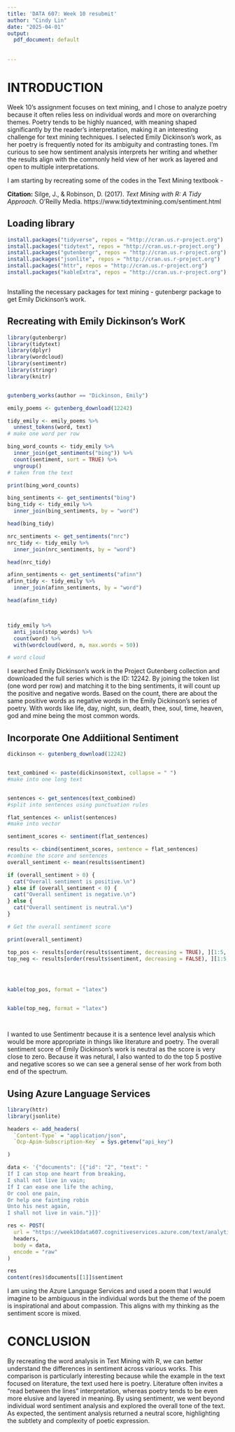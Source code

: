 ```yaml
---
title: 'DATA 607: Week 10 resubmit'
author: "Cindy Lin"
date: "2025-04-01"
output:
  pdf_document: default
 
  
---
```


# INTRODUCTION

Week 10’s assignment focuses on text mining, and I chose to analyze poetry because it often relies less on individual words and more on overarching themes. Poetry tends to be highly nuanced, with meaning shaped significantly by the reader’s interpretation, making it an interesting challenge for text mining techniques. I selected Emily Dickinson’s work, as her poetry is frequently noted for its ambiguity and contrasting tones. I'm curious to see how sentiment analysis interprets her writing and whether the results align with the commonly held view of her work as layered and open to multiple interpretations.

I am starting by recreating some of the codes in the Text Mining textbook - 

**Citation:**
Silge, J., & Robinson, D. (2017). *Text Mining with R: A Tidy Approach*. O’Reilly Media. https://www.tidytextmining.com/sentiment.html

## Loading library

```r
install.packages("tidyverse", repos = "http://cran.us.r-project.org")
install.packages("tidytext", repos = "http://cran.us.r-project.org")
install.packages("gutenbergr", repos = "http://cran.us.r-project.org")
install.packages("jsonlite", repos = "http://cran.us.r-project.org")
install.packages("httr", repos = "http://cran.us.r-project.org")
install.packages("kableExtra", repos = "http://cran.us.r-project.org")



```
Installing the necessary packages for text mining - gutenbergr package to get Emily Dickinson's work. 

## Recreating with Emily Dickinson's WorK

```r

library(gutenbergr)
library(tidytext)
library(dplyr)
library(wordcloud)
library(sentimentr)
library(stringr)
library(knitr)


gutenberg_works(author == "Dickinson, Emily")

emily_poems <- gutenberg_download(12242)

tidy_emily <- emily_poems %>%
  unnest_tokens(word, text)
# make one word per row 

bing_word_counts <- tidy_emily %>%
  inner_join(get_sentiments("bing")) %>%
  count(sentiment, sort = TRUE) %>%
  ungroup()
# taken from the text 

print(bing_word_counts)

bing_sentiments <- get_sentiments("bing")
bing_tidy <- tidy_emily %>%
  inner_join(bing_sentiments, by = "word")

head(bing_tidy)

nrc_sentiments <- get_sentiments("nrc")
nrc_tidy <- tidy_emily %>%
  inner_join(nrc_sentiments, by = "word")

head(nrc_tidy)

afinn_sentiments <- get_sentiments("afinn")
afinn_tidy <- tidy_emily %>%
  inner_join(afinn_sentiments, by = "word")

head(afinn_tidy)



tidy_emily %>%
  anti_join(stop_words) %>%
  count(word) %>%
  with(wordcloud(word, n, max.words = 50))

# word cloud
```
I searched Emily Dickinson's work in the Project Gutenberg collection and downloaded the full series which is the ID: 12242. By joining the token list (one word per row) and matching it to the bing sentiments, it will count up the positive and negative words. Based on the count, there are about the same positive words as negative words in the Emily Dickinson's series of poetry. With words like life, day, night, sun, death, thee, soul, time, heaven, god and mine being the most common words.


## Incorporate One Addiitional Sentiment
```r



dickinson <- gutenberg_download(12242)


text_combined <- paste(dickinson$text, collapse = " ")
#make into one long text


sentences <- get_sentences(text_combined)
#split into sentences using punctuation rules

flat_sentences <- unlist(sentences)
#make into vector

sentiment_scores <- sentiment(flat_sentences)

results <- cbind(sentiment_scores, sentence = flat_sentences)
#combine the score and sentences
overall_sentiment <- mean(results$sentiment)

if (overall_sentiment > 0) {
  cat("Overall sentiment is positive.\n")
} else if (overall_sentiment < 0) {
  cat("Overall sentiment is negative.\n")
} else {
  cat("Overall sentiment is neutral.\n")
}

# Get the overall sentiment score

print(overall_sentiment)

top_pos <- results[order(results$sentiment, decreasing = TRUE), ][1:5, ]
top_neg <- results[order(results$sentiment, decreasing = FALSE), ][1:5, ]




kable(top_pos, format = "latex")


kable(top_neg, format = "latex")




```
I wanted to use Sentimentr because it is a sentence level analysis which would be more appropriate in things like literature and poetry. The overall sentiment score of Emily Dickinson's work is neutral as the score is very close to zero. Because it was netural, I also wanted to do the top 5 postive and negative scores so we can see a general sense of her work from both end of the spectrum. 

## Using Azure Language Services

```r
library(httr)
library(jsonlite)

headers <- add_headers(
  `Content-Type` = "application/json",
  `Ocp-Apim-Subscription-Key` = Sys.getenv("api_key")

)

data <- '{"documents": [{"id": "2", "text": "
If I can stop one heart from breaking,
I shall not live in vain;
If I can ease one life the aching,
Or cool one pain,
Or help one fainting robin
Unto his nest again,
I shall not live in vain."}]}'

res <- POST(
  url = "https://week10data607.cognitiveservices.azure.com/text/analytics/v3.1/sentiment?opinionMining=false",
  headers,
  body = data,
  encode = "raw"
)

res
content(res)$documents[[1]]$sentiment


```
I am using the Azure Language Services and used a poem that I would imagine to be ambiguous in the individual words but the theme of the poem is inspirational and about compassion. This aligns with my thinking as the sentiment score is mixed. 

# CONCLUSION
By recreating the word analysis in Text Mining with R, we can better understand the differences in sentiment across various works. This comparison is particularly interesting because while the example in the text focused on literature, the text used here is poetry. Literature often invites a "read between the lines" interpretation, whereas poetry tends to be even more elusive and layered in meaning. By using sentimentr, we went beyond individual word sentiment analysis and explored the overall tone of the text. As expected, the sentiment analysis returned a neutral score, highlighting the subtlety and complexity of poetic expression.


 

